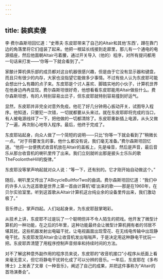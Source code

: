 ```yaml
---
---
---
```

title: 装疯卖傻
---




李·费尔森斯坦回忆道：“史蒂夫·东皮耶带来了自己的Altair和其他‘东西’，蹲在靠门边的角落里将它们组装了起来。他把一根延长线接到走廊里，那儿有一个通电的电源插座，然后他面朝Altair弓着腰，通过开关导入（他的）程序，对所有提问都用一句话来打发——‘你等一下就会看到了。’”

家酿计算机俱乐部的成员都对这台机器很感兴趣，但是由于它没有显示器和键盘，而且只有很少的内存，大家也没指望它能做多少事情。不过有些人认为东皮耶可能会想出什么有趣的点子来。东皮耶是个讨人喜欢、脚踏实地的小伙子，计算机世界在他身边冉冉显现。费尔森斯坦很好奇，他想看看东皮耶能用Altair做些什么。费尔森斯坦想，有的人特别容易出岔子，但东皮耶就特别容易撞到好运气。

显然，东皮耶并非完全对意外免疫。他花了好几分钟用心扳动开关，试图导入程序。他知道，只要犯一次错，一切就都要从头来过。就在东皮耶即将完成的当口，有人被电源线绊了一下，把他做的一切都清除了。东皮耶重新插上电源，从头又做了一遍，再次耐心地导入程序。最后，他终于完成了。

东皮耶站起身，向众人做了一个简短的说明——只比“你等一下就会看到了”稍微长一点。“对于将要发生的事，他什么都没有说，我们毫无准备。”费尔森斯坦回忆道。“他将一台便携式收音机放在Altair的盖板上，先是噪音，然后是声音，最后音乐从那台收音机的喇叭里传了出来。我们立刻就听出那是披头士乐队的歌TheFoolontheHill的旋律。”

东皮耶没等掌声响起就对众人说：“等一下，还有别的。它才刚开始自动做这个。”

随后，喇叭里又传出了ABicycleBuiltforTwo的曲调。费尔森斯坦回忆道：“我们中的许多人认为这首歌是世界上第一首由计算机‘唱’出来的歌——那是在1960年，在贝尔实验室里。听到这首歌从Altair计算机这台纯业余的设备里传出来，我们激动极了。”

音乐停止，掌声四起。人们站起身来，为东皮耶鼓掌喝彩。

从技术上讲，东皮耶不过是玩了一个聪明但并不令人陌生的把戏。他开发了微型计算机的一种功能，在之后的5年里，这种功能最终会让微型计算机拥有者的邻居不堪其扰。这些机器发射出电磁干扰，让电视画面出现雪花、在无线电传输中出现静电干扰。东皮耶发现Altair会让收音机发出嗡嗡声，于是决定用这种静电干扰玩一把。东皮耶弄清楚了用程序控制声音频率和持续时间的方法。

对不了解这种意外副作用的程序员来说，东皮耶的“收音机接口”小程序从纸面上看来毫无意义，但它将静电干扰转化成了可以分辨的音乐。一年后，东皮耶在《多布博士》上发表了文章《一种音乐》，阐述了自己的成果，并把这件事称为“Altair的首场演奏会”。